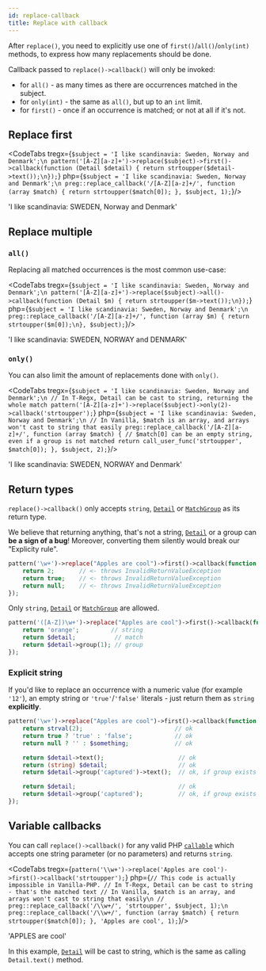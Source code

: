 ```yaml
---
id: replace-callback
title: Replace with callback
---
```



After `replace()`, you need to explicitly use one of `first()`/`all()`/`only(int)` methods, to express how many
replacements should be done.

Callback passed to `replace()->callback()` will only be invoked:

- for `all()` - as many times as there are occurrences matched in the subject.
- for `only(int)` - the same as `all()`, but up to an `int` limit.
- for `first()` - once if an occurrence is matched; or not at all if it's not.

## Replace first

<CodeTabs
    tregx={`$subject = 'I like scandinavia: Sweden, Norway and Denmark';\n
pattern('[A-Z][a-z]+')->replace($subject)->first()->callback(function (Detail $detail) {
    return strtoupper($detail->text());\n});`}
    php={`$subject = 'I like scandinavia: Sweden, Norway and Denmark';\n
preg::replace_callback('/[A-Z][a-z]+/', function (array $match) {
    return strtoupper($match[0]);
}, $subject, 1);`}/>

<!--T-Regx:{return-at(2)}-->
<!--PHP:{return-at(2)}-->
<Result>'I like scandinavia: SWEDEN, Norway and Denmark'</Result>

## Replace multiple

### `all()`

Replacing all matched occurrences is the most common use-case:

<CodeTabs
    tregx={`$subject = 'I like scandinavia: Sweden, Norway and Denmark';\n
pattern('[A-Z][a-z]+')->replace($subject)->all()->callback(function (Detail $m) {
    return strtoupper($m->text());\n});`}
    php={`$subject = 'I like scandinavia: Sweden, Norway and Denmark';\n
preg::replace_callback('/[A-Z][a-z]+/', function (array $m) {
    return strtoupper($m[0]);\n}, $subject);`}/>

<!--T-Regx:{return-at(2)}-->
<!--PHP:{return-at(2)}-->
<Result>'I like scandinavia: SWEDEN, NORWAY and DENMARK'</Result>

### `only()`

You can also limit the amount of replacements done with `only()`.

<CodeTabs
    tregx={`$subject = 'I like scandinavia: Sweden, Norway and Denmark';\n
// In T-Regx, Detail can be cast to string, returning the whole match
pattern('[A-Z][a-z]+')->replace($subject)->only(2)->callback('strtoupper');`}
    php={`$subject = 'I like scandinavia: Sweden, Norway and Denmark';\n
// In Vanilla, $match is an array, and arrays won't cast to string that easily
preg::replace_callback('/[A-Z][a-z]+/', function (array $match) {
    // $match[0] can be an empty string, even if a group is not matched
    return call_user_func('strtoupper', $match[0]);
}, $subject, 2);`}/>

<!--T-Regx:{return-at(last)}-->
<!--PHP:{ignore-snippet}-->
<Result>'I like scandinavia: SWEDEN, NORWAY and Denmark'</Result>

## Return types

`replace()->callback()` only accepts `string`, [`Detail`] or [`MatchGroup`] as its return type.

We believe that returning anything, that's not a string, [`Detail`] or a group can **be a sign of a bug**!
Moreover, converting them silently would break our "Explicity rule".

```php
pattern('\w+')->replace("Apples are cool")->first()->callback(function (Detail $detail) {
    return 2;       // <- throws InvalidReturnValueException
    return true;    // <- throws InvalidReturnValueException
    return null;    // <- throws InvalidReturnValueException
});
```

Only `string`, [`Detail`] or [`MatchGroup`] are allowed.

```php
pattern('([A-Z])\w+')->replace("Apples are cool")->first()->callback(function (Detail $detail) {
    return 'orange';         // string
    return $detail;           // match
    return $detail->group(1); // group
});
```

### Explicit string

If you'd like to replace an occurrence with a numeric value (for example `'12'`), an empty string or `'true'`/`'false'`
literals - just return them as `string` **explicitly**.

```php
pattern('\w+')->replace("Apples are cool")->first()->callback(function (Detail $detail) {
    return strval(2);                          // ok
    return true ? 'true' : 'false';            // ok
    return null ? '' : $something;             // ok

    return $detail->text();                     // ok
    return (string) $detail;                    // ok
    return $detail->group('captured')->text();  // ok, if group exists and was matched

    return $detail;                             // ok
    return $detail->group('captured');          // ok, if group exists and was matched
});
```

## Variable callbacks

You can call `replace()->callback()` for any valid PHP [`callable`] which accepts one string parameter (or no parameters)
and returns `string`.

<CodeTabs
    tregx={`pattern('\\w+')->replace('Apples are cool')->first()->callback('strtoupper');`}
    php={`// This code is actually impossible in Vanilla-PHP.
// In T-Regx, Detail can be cast to string - that's the matched text
// In Vanilla, $match is an array, and arrays won't cast to string that easily\n
// preg::replace_callback('/\\w+/', 'strtoupper', $subject, 1);\n
preg::replace_callback('/\\w+/', function (array $match) {
    return strtoupper($match[0]);
}, 'Apples are cool', 1);`}/>

<!--PHP:{return-at(-3)}-->
<Result>'APPLES are cool'</Result>

In this example, [`Detail`] will be cast to string, which is the same as calling `Detail.text()` method.

[`MatchGroup`]: match-groups.md
[`Detail`]: match-details.md
[`callable`]: https://www.php.net/manual/en/language.types.callable.php
